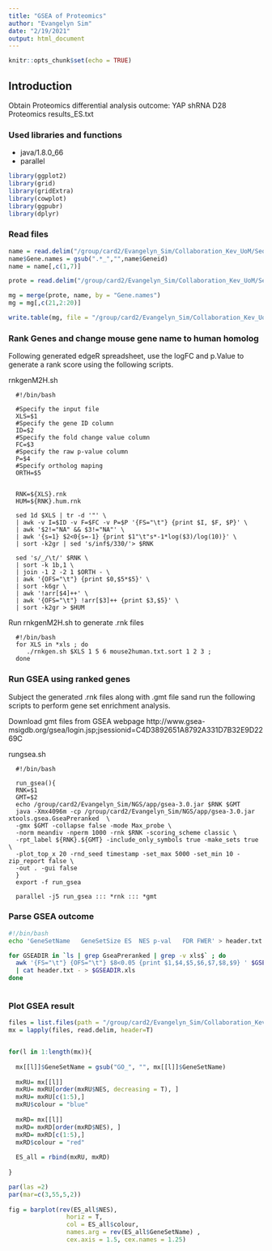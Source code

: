 ```yaml
---
title: "GSEA of Proteomics"
author: "Evangelyn Sim"
date: "2/19/2021"
output: html_document
---
```


```r
knitr::opts_chunk$set(echo = TRUE)
```




## Introduction

Obtain Proteomics differential analysis outcome: YAP shRNA D28 Proteomics results_ES.txt



### Used libraries and functions

* java/1.8.0_66
* parallel
```r
library(ggplot2)
library(grid)
library(gridExtra)
library(cowplot)
library(ggpubr)
library(dplyr)

```



### Read files 
```r

name = read.delim("/group/card2/Evangelyn_Sim/Collaboration_Kev_UoM/Sequencing_ATAC_RNA/20190531_RNA_run1/seqaln/rename/mrna_fulllen_pe_strrev.mx.chr", header = T, sep = "\t")
name$Gene.names = gsub(".*_","",name$Geneid)
name = name[,c(1,7)]

prote = read.delim("/group/card2/Evangelyn_Sim/Collaboration_Kev_UoM/Sequencing_ATAC_RNA/20190530_ATAC_run1/R/1.1kbpTSS/8.intersectwithproteomic/YAP shRNA D28 Proteomics results_ES.txt", header = T, sep = "\t")

mg = merge(prote, name, by = "Gene.names")
mg = mg[,c(21,2:20)]

write.table(mg, file = "/group/card2/Evangelyn_Sim/Collaboration_Kev_UoM/Sequencing_ATAC_RNA/Github/2021_UoM_Yap_shRNA_nuclei_RNAseq_ATACseq/output/YAP_shRNA_D28_Proteomics_results.xls", col.names = T, row.names = F, sep = "\t")


```


### Rank Genes and change mouse gene name to human homolog

Following generated edgeR spreadsheet, use the logFC and p.Value to generate a rank score using the following scripts.

rnkgenM2H.sh

      #!/bin/bash

      #Specify the input file
      XLS=$1
      #Specify the gene ID column
      ID=$2
      #Specify the fold change value column
      FC=$3
      #Specify the raw p-value column
      P=$4
      #Specify ortholog maping
      ORTH=$5


      RNK=${XLS}.rnk
      HUM=${RNK}.hum.rnk

      sed 1d $XLS | tr -d '"' \
      | awk -v I=$ID -v F=$FC -v P=$P '{FS="\t"} {print $I, $F, $P}' \
      | awk '$2!="NA" && $3!="NA"' \
      | awk '{s=1} $2<0{s=-1} {print $1"\t"s*-1*log($3)/log(10)}' \
      | sort -k2gr | sed 's/inf$/330/'> $RNK

      sed 's/_/\t/' $RNK \
      | sort -k 1b,1 \
      | join -1 2 -2 1 $ORTH - \
      | awk '{OFS="\t"} {print $0,$5*$5}' \
      | sort -k6gr \
      | awk '!arr[$4]++' \
      | awk '{OFS="\t"} !arr[$3]++ {print $3,$5}' \
      | sort -k2gr > $HUM




Run rnkgenM2H.sh to generate .rnk files

      #!/bin/bash
      for XLS in *xls ; do
         ./rnkgen.sh $XLS 1 5 6 mouse2human.txt.sort 1 2 3 ;
      done


### Run GSEA using ranked genes

Subject the generated .rnk files along with .gmt file sand run the following scripts to perform gene set enrichment analysis. 

Download gmt files from GSEA webpage
http://www.gsea-msigdb.org/gsea/login.jsp;jsessionid=C4D3892651A8792A331D7B32E9D2269C

rungsea.sh

      #!/bin/bash

      run_gsea(){
      RNK=$1
      GMT=$2
      echo /group/card2/Evangelyn_Sim/NGS/app/gsea-3.0.jar $RNK $GMT
      java -Xmx4096m -cp /group/card2/Evangelyn_Sim/NGS/app/gsea-3.0.jar xtools.gsea.GseaPreranked  \
      -gmx $GMT -collapse false -mode Max_probe \
      -norm meandiv -nperm 1000 -rnk $RNK -scoring_scheme classic \
      -rpt_label ${RNK}.${GMT} -include_only_symbols true -make_sets true \
      -plot_top_x 20 -rnd_seed timestamp -set_max 5000 -set_min 10 -zip_report false \
      -out . -gui false
      }
      export -f run_gsea

      parallel -j5 run_gsea ::: *rnk ::: *gmt


### Parse GSEA outcome

```bash
#!/bin/bash
echo 'GeneSetName	GeneSetSize	ES	NES	p-val	FDR	FWER' > header.txt

for GSEADIR in `ls | grep GseaPreranked | grep -v xls$` ; do
  awk '{FS="\t"} {OFS="\t"} $8<0.05 {print $1,$4,$5,$6,$7,$8,$9} ' $GSEADIR/gsea_report_for_na_*xls \
  | cat header.txt - > $GSEADIR.xls
done



```


### Plot GSEA result

```r
files = list.files(path = "/group/card2/Evangelyn_Sim/Collaboration_Kev_UoM/Sequencing_ATAC_RNA/20190530_ATAC_run1/R/1.1kbpTSS/10.proteomic_gsea", pattern = ".*go.xls$", full.names = T)
mx = lapply(files, read.delim, header=T)


for(l in 1:length(mx)){
  
  mx[[l]]$GeneSetName = gsub("GO_", "", mx[[l]]$GeneSetName)
  
  mxRU= mx[[l]]
  mxRU= mxRU[order(mxRU$NES, decreasing = T), ]
  mxRU= mxRU[c(1:5),]
  mxRU$colour = "blue"
  
  mxRD= mx[[l]]
  mxRD= mxRD[order(mxRD$NES), ]
  mxRD= mxRD[c(1:5),]
  mxRD$colour = "red"
  
  ES_all = rbind(mxRU, mxRD)
  
}
```


```r

par(las =2)
par(mar=c(3,55,5,2))
  
fig = barplot(rev(ES_all$NES), 
                horiz = T, 
                col = ES_all$colour, 
                names.arg = rev(ES_all$GeneSetName) , 
                cex.axis = 1.5, cex.names = 1.25)


```
